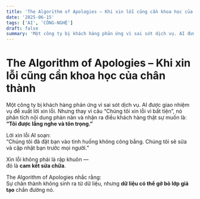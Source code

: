 ```yaml
---
title: 'The Algorithm of Apologies – Khi xin lỗi cũng cần khoa học của chân thành'
date: '2025-06-15'
tags: ['AI', 'CÔNG-NGHỆ']
draft: false
summary: 'Một công ty bị khách hàng phản ứng vì sai sót dịch vụ. AI được giao nhiệm vụ đề xuất lời xin lỗi. Nh'
---
```


# The Algorithm of Apologies – Khi xin lỗi cũng cần khoa học của chân thành

Một công ty bị khách hàng phản ứng vì sai sót dịch vụ. AI được giao nhiệm vụ đề xuất lời xin lỗi. Nhưng thay vì câu “Chúng tôi xin lỗi vì bất tiện”, nó phân tích nội dung phàn nàn và nhận ra điều khách hàng thật sự muốn là: **“Tôi được lắng nghe và tôn trọng.”**

Lời xin lỗi AI soạn:  
“Chúng tôi đã đặt bạn vào tình huống không công bằng. Chúng tôi sẽ sửa và cập nhật bạn trước mọi người.”

Xin lỗi không phải là rập khuôn —  
đó là **cam kết sửa chữa**.

The Algorithm of Apologies nhắc rằng:  
Sự chân thành không sinh ra từ dữ liệu, nhưng **dữ liệu có thể gỡ bỏ lớp giả tạo** chắn đường nó.